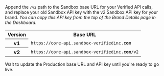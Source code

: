 
Append the `/v2` path to the Sandbox base URL for your Verified API calls, and replace your old Sandbox API key with the v2 Sandbox API key for your brand. _You can copy this API key from the top of the Brand Details page in the Dashboard._

<table>
    <tr>
        <th>Version</th>
        <th>Base URL</th>
    </tr>
    <tr>
        <th>v1</th>
        <td><code><span>https://</span>core-api.sandbox-verifiedinc<b>.com</b></code></td>
    </tr>
    <tr>
        <th>v2</th>
        <td><code><span>https://</span>core-api.sandbox-verifiedinc<b>.com</b>/v2</code></td>
    </tr>
</table>

<DomainsAdmonition/>

<Admonition type="danger">
    Wait to update the Production base URL and API key until you're ready to go live.
</Admonition>